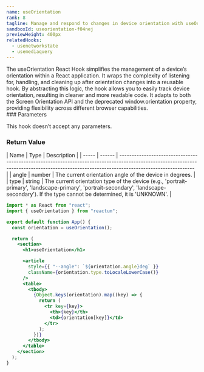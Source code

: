 ```yaml
---
name: useOrientation
rank: 8
tagline: Manage and respond to changes in device orientation with useOrientation.
sandboxId: useorientation-f04nej
previewHeight: 400px
relatedHooks:
  - usenetworkstate
  - usemediaquery
---
```



<HookDescription name={frontmatter.name}>
  The useOrientation React Hook simplifies the management of a device’s
  orientation within a React application. It wraps the complexity of listening
  for, handling, and cleaning up after orientation changes into a reusable hook.
  By abstracting this logic, the hook allows you to easily track device
  orientation, resulting in cleaner and more readable code. It adapts to both
  the Screen Orientation API and the deprecated window.orientation property,
  providing flexibility across different browser capabilities.
</HookDescription>

<div class="reference">
  ### Parameters

  This hook doesn’t accept any parameters.

  ### Return Value

  <div class="table-container">
  | Name  | Type   | Description                                                                                                                                                                                 |
  | ----- | ------ | ------------------------------------------------------------------------------------------------------------------------------------------------------------------------------------------- |
  | angle | number | The current orientation angle of the device in degrees.                                                                                                                                     |
  | type  | string | The current orientation type of the device (e.g., 'portrait-primary', 'landscape-primary', 'portrait-secondary', 'landscape-secondary'). If the type cannot be determined, it is 'UNKNOWN'. |
  </div>
</div>

<CodePreview
  sandboxId={frontmatter.sandboxId}
  previewHeight={frontmatter.previewHeight}
/>

<StaticCodeContainer>

```jsx
import * as React from "react";
import { useOrientation } from "reactum";

export default function App() {
  const orientation = useOrientation();

  return (
    <section>
      <h1>useOrientation</h1>

      <article
        style={{ "--angle": `${orientation.angle}deg` }}
        className={orientation.type.toLocaleLowerCase()}
      />
      <table>
        <tbody>
          {Object.keys(orientation).map((key) => {
            return (
              <tr key={key}>
                <th>{key}</th>
                <td>{orientation[key]}</td>
              </tr>
            );
          })}
        </tbody>
      </table>
    </section>
  );
}
```

</StaticCodeContainer>
